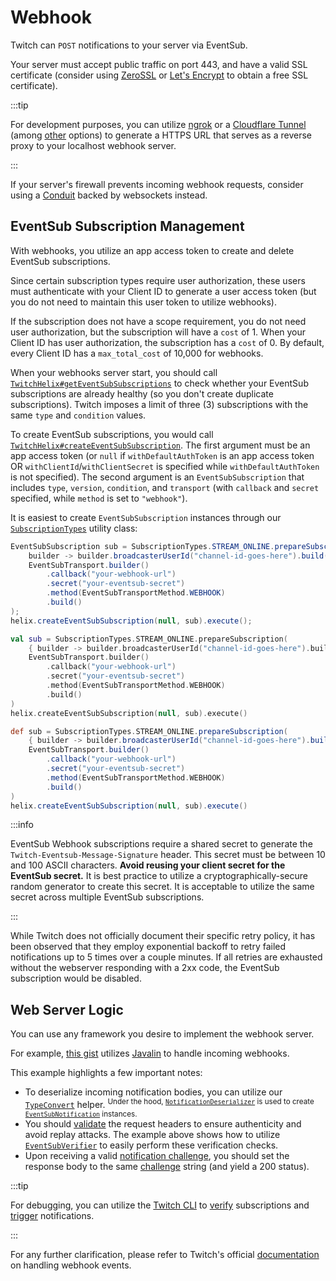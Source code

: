 
# Webhook

Twitch can `POST` notifications to your server via EventSub.

Your server must accept public traffic on port 443, and have a valid SSL certificate
(consider using [ZeroSSL](https://zerossl.com/) or [Let's Encrypt](https://letsencrypt.org/getting-started/) to obtain a free SSL certificate).

:::tip

For development purposes, you can utilize [ngrok](https://ngrok.com/) or a [Cloudflare Tunnel](https://developers.cloudflare.com/cloudflare-one/connections/connect-networks/) (among [other](https://github.com/anderspitman/awesome-tunneling#recommendations) options) to generate a HTTPS URL that serves as a reverse proxy to your localhost webhook server.

:::

If your server's firewall prevents incoming webhook requests, consider using a [Conduit](./conduit) backed by websockets instead.

## EventSub Subscription Management

With webhooks, you utilize an app access token to create and delete EventSub subscriptions.

Since certain subscription types require user authorization, these users must authenticate with your Client ID
to generate a user access token (but you do not need to maintain this user token to utilize webhooks).

If the subscription does not have a scope requirement, you do not need user authorization, but the subscription will have a `cost` of 1.
When your Client ID has user authorization, the subscription has a `cost` of 0.
By default, every Client ID has a `max_total_cost` of 10,000 for webhooks.

When your webhooks server start, you should call [`TwitchHelix#getEventSubSubscriptions`](https://twitch4j.github.io/javadoc/com/github/twitch4j/helix/TwitchHelix.html#getEventSubSubscriptions(java.lang.String,com.github.twitch4j.eventsub.EventSubSubscriptionStatus,com.github.twitch4j.eventsub.subscriptions.SubscriptionType,java.lang.String,java.lang.String,java.lang.Integer))
to check whether your EventSub subscriptions are already healthy (so you don't create duplicate subscriptions).
Twitch imposes a limit of three (3) subscriptions with the same `type` and `condition` values.

To create EventSub subscriptions, you would call [`TwitchHelix#createEventSubSubscription`](https://twitch4j.github.io/javadoc/com/github/twitch4j/helix/TwitchHelix.html#createEventSubSubscription(java.lang.String,com.github.twitch4j.eventsub.EventSubSubscription)).
The first argument must be an app access token (or `null` if `withDefaultAuthToken` is an app access token OR `withClientId`/`withClientSecret` is specified while `withDefaultAuthToken` is not specified).
The second argument is an `EventSubSubscription` that includes `type`, `version`, `condition`, and `transport` (with `callback` and `secret` specified, while `method` is set to `"webhook"`).

It is easiest to create `EventSubSubscription` instances through our [`SubscriptionTypes`](https://twitch4j.github.io/javadoc/com/github/twitch4j/eventsub/subscriptions/SubscriptionTypes.html) utility class:

<Tabs groupId="code">
<TabItem value="java" label="Java">

```java
EventSubSubscription sub = SubscriptionTypes.STREAM_ONLINE.prepareSubscription(
    builder -> builder.broadcasterUserId("channel-id-goes-here").build(),
    EventSubTransport.builder()
        .callback("your-webhook-url")
        .secret("your-eventsub-secret")
        .method(EventSubTransportMethod.WEBHOOK)
        .build()
);
helix.createEventSubSubscription(null, sub).execute();
```

</TabItem>
<TabItem value="kotlin" label="Kotlin">

```kotlin
val sub = SubscriptionTypes.STREAM_ONLINE.prepareSubscription(
    { builder -> builder.broadcasterUserId("channel-id-goes-here").build() },
    EventSubTransport.builder()
        .callback("your-webhook-url")
        .secret("your-eventsub-secret")
        .method(EventSubTransportMethod.WEBHOOK)
        .build()
)
helix.createEventSubSubscription(null, sub).execute()
```

</TabItem>
<TabItem value="groovy" label="Groovy">

```groovy
def sub = SubscriptionTypes.STREAM_ONLINE.prepareSubscription(
    { builder -> builder.broadcasterUserId("channel-id-goes-here").build() },
    EventSubTransport.builder()
        .callback("your-webhook-url")
        .secret("your-eventsub-secret")
        .method(EventSubTransportMethod.WEBHOOK)
        .build()
)
helix.createEventSubSubscription(null, sub).execute()
```

</TabItem>
</Tabs>

:::info

EventSub Webhook subscriptions require a shared secret to generate the `Twitch-Eventsub-Message-Signature` header.
This secret must be between 10 and 100 ASCII characters.
**Avoid reusing your client secret for the EventSub secret.**
It is best practice to utilize a cryptographically-secure random generator to create this secret.
It is acceptable to utilize the same secret across multiple EventSub subscriptions.

:::

While Twitch does not officially document their specific retry policy, it has been observed that they employ exponential backoff to retry failed notifications up to 5 times over a couple minutes. If all retries are exhausted without the webserver responding with a 2xx code, the EventSub subscription would be disabled.


## Web Server Logic

You can use any framework you desire to implement the webhook server.

For example, [this gist](https://gist.github.com/iProdigy/53f61e439b81d1d926748d5c15fdf23b) utilizes [Javalin](https://javalin.io/) to handle incoming webhooks.

This example highlights a few important notes:

* To deserialize incoming notification bodies, you can utilize our [`TypeConvert`](https://twitch4j.github.io/javadoc/com/github/twitch4j/common/util/TypeConvert.html) helper. <sup>Under the hood, [`NotificationDeserializer`](https://github.com/twitch4j/twitch4j/blob/master/eventsub-common/src/main/java/com/github/twitch4j/eventsub/util/NotificationDeserializer.java) is used to create [`EventSubNotification`](https://twitch4j.github.io/javadoc/com/github/twitch4j/eventsub/EventSubNotification.html) instances.</sup>
* You should [validate](https://dev.twitch.tv/docs/eventsub/handling-webhook-events/#verifying-the-event-message) the request headers to ensure authenticity and avoid replay attacks. The example above shows how to utilize [`EventSubVerifier`](https://github.com/twitch4j/twitch4j/blob/master/eventsub-common/src/main/java/com/github/twitch4j/eventsub/util/EventSubVerifier.java) to easily perform these verification checks.
* Upon receiving a valid [notification challenge](https://twitch4j.github.io/javadoc/com/github/twitch4j/eventsub/EventSubNotification.html#getChallenge()), you should set the response body to the same [challenge](https://dev.twitch.tv/docs/eventsub/handling-webhook-events/#responding-to-a-challenge-request) string (and yield a 200 status).

:::tip

For debugging, you can utilize the [Twitch CLI](https://github.com/twitchdev/twitch-cli#download) to [verify](https://github.com/twitchdev/twitch-cli/blob/main/docs/event.md#verify-subscription) subscriptions and [trigger](https://github.com/twitchdev/twitch-cli/blob/main/docs/event.md#trigger) notifications.

:::

For any further clarification, please refer to Twitch's official [documentation](https://dev.twitch.tv/docs/eventsub/handling-webhook-events/) on handling webhook events.
